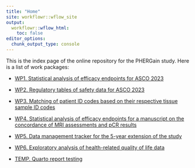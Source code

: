 ```yaml
---
title: "Home"
site: workflowr::wflow_site
output:
  workflowr::wflow_html:
    toc: false
editor_options:
  chunk_output_type: console
---
```


This is the index page of the online repository for the PHERGain study. Here is a list of work packages:

* [WP1. Statistical analysis of efficacy endpoints for ASCO 2023](WP1_asco23-efficacy.html)

* [WP2. Regulatory tables of safety data for ASCO 2023](WP2_asco23-safety.html)

* [WP3. Matching of patient ID codes based on their respective tissue sample ID codes](WP3_translational_sample-IDs.html)

* [WP4. Statistical analysis of efficacy endpoints for a manuscript on the concordance of MRI assessments and pCR results](WP4_MRI_pCR.html)

* [WP5. Data management tracker for the 5-year extension of the study](WP5_5y_fu_tracker.html)

* [WP6. Exploratory analysis of health-related quality of life data](WP6_HRQoL.html)

* [TEMP. Quarto report testing](temp_lumo.html)

